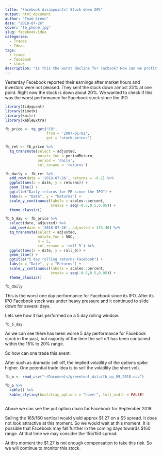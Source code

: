 ```yaml
---
title: "Facebook disappoints! Stock down 20%"
output: html_document
author: "Team Green"
date: "2018-07-26"
cover: "fb_phone.jpg"
slug: facebook-idea
categories:
  - Trades
  - Ideas
tags:
  - trade
  - facebook
  - stock
description: "Is this the worst decline for Facbook? How can we profit from this?"
---
```


Yesterday Facebook reported their earnings after market hours and investors were not pleased. They sent the stock down almost 25% at one point. Right now the stock is down about 20%. We wanted to check if this was the worst performance for Facebook stock since the IPO

```r
library(tidyquant)
library(timetk)
library(knitr)
library(kableExtra)
```

```r
fb_price <- tq_get("FB",
                   from = '2007-01-01',
                   get = 'stock.prices')

fb_ret <- fb_price %>%
  tq_transmute(select = adjusted,
               mutate_fun = periodReturn,
               period = 'daily',
               col_rename = 'returns')

fb_daily <- fb_ret %>%
  add_row(date = '2018-07-26', returns = -0.2) %>%
  ggplot(aes(x = date, y = returns)) +
  geom_line() +
  ggtitle("Daily returns for FB since the IPO") +
  labs(x = "Date", y = "Returns") +
  scale_y_continuous(labels = scales::percent,
                     breaks = seq(-0.5,0.5,0.05)) +
  theme_classic()

fb_5_day <- fb_price %>%
  select(date, adjusted) %>%
  add_row(date = '2018-07-26', adjusted = 175.40) %>%
  tq_transmute(select = adjusted,
               mutate_fun = ROC,
               n = 5,
               col_rename = 'roll_5') %>%
  ggplot(aes(x = date, y = roll_5)) +
  geom_line() +
  ggtitle("5 day rolling returns Facebook") +
  labs(x = "Date", y = "Returns") +
  scale_y_continuous(labels = scales::percent,
                     breaks = seq(-0.5,0.5,0.05)) +
  theme_classic()


```


```r
fb_daily
```

This is the worst one day performance for Facebook since its IPO. After its IPO Facebook stock was under heavy pressure and it continued to slide down for several days.

Lets see how it has performed on a 5 day rolling window.

```r
fb_5_day
```

As we can see there has been worse 5 day performance for Facebook stock in the past, but majority of the time the sell off has been contained within the 15% to 20% range.

So how can one trade this event.

After such as dramatic sell off, the implied volatility of the options spike higher. One potential trade idea is to sell the volatility (be short vol).


```r

fb_o <- read_csv("~/Documents/greenleaf_data/fb_op_09_2018.csv")

```

```r

fb_o %>%
  kable() %>%
  kable_styling(bootstrap_options = "hover", full_width = FALSE)
  

```

Above we can see the put option chain for Facebook for September 2018. 

Selling the 165/160 vertical would yield approx \$1.27 on a \$5 spread. It does not look attractive at this moment. So we would wait at this moment. It is possible that Facebook may fall further in the coming days towards \$160 range. At that time we may consider the 155/150 spread. 

At this moment the \$1.27 is not enough compensation to take this risk. So we will continue to monitor this stock.



